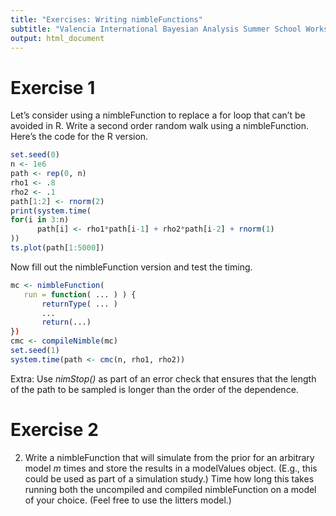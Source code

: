 ```yaml
---
title: "Exercises: Writing nimbleFunctions"
subtitle: "Valencia International Bayesian Analysis Summer School Workshop"
output: html_document
---
```


# Exercise 1


Let's consider using a nimbleFunction to replace a for loop that can't be avoided in R. Write a second order random walk using a nimbleFunction. Here's the code for the R version. 

```r
set.seed(0)
n <- 1e6
path <- rep(0, n)
rho1 <- .8
rho2 <- .1
path[1:2] <- rnorm(2)
print(system.time(
for(i in 3:n)
      path[i] <- rho1*path[i-1] + rho2*path[i-2] + rnorm(1)
))
ts.plot(path[1:5000])
```

Now fill out the nimbleFunction version and test the timing.

```r
mc <- nimbleFunction(
   run = function( ... ) ) {
       returnType( ... )
       ...
       return(...)
})
cmc <- compileNimble(mc)
set.seed(1)
system.time(path <- cmc(n, rho1, rho2))
```

Extra:  Use *nimStop()* as part of an error check that ensures that the length of the path to be sampled is longer than the order of the dependence. 

# Exercise 2

2) Write a nimbleFunction that will simulate from the prior for an arbitrary model $m$ times and store the results in a modelValues object. (E.g., this could be used as part of a simulation study.) Time how long this takes running both the uncompiled and compiled nimbleFunction on a model of your choice. (Feel free to use the litters model.)
